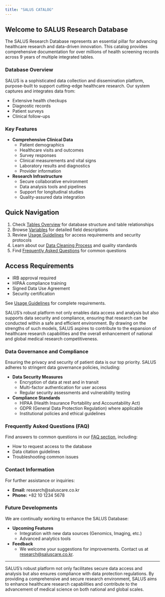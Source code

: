 ```yaml
---
title: "SALUS CATALOG"
---
```


## Welcome to SALUS Research Database

The SALUS Research Database represents an essential pillar for advancing healthcare research and data-driven innovation. This catalog provides comprehensive documentation for over millions of health screening records across 9 years of multiple integrated tables.

### Database Overview

SALUS is a sophisticated data collection and dissemination platform, purpose-built to support cutting-edge healthcare research. Our system captures and integrates data from:

- Extensive health checkups
- Diagnostic records 
- Patient surveys
- Clinical follow-ups

### Key Features

- **Comprehensive Clinical Data**
  - Patient demographics
  - Healthcare visits and outcomes
  - Survey responses
  - Clinical measurements and vital signs
  - Laboratory results and diagnostics
  - Provider information

- **Research Infrastructure**
  - Secure collaborative environment
  - Data analysis tools and pipelines
  - Support for longitudinal studies
  - Quality-assured data integration

:::{.callout-note}
## Quick Navigation
1. Check [Tables Overview](tables.qmd) for database structure and table relationships
2. Browse [Variables](variables.qmd) for detailed field descriptions  
3. Review [Usage Guidelines](guidelines.qmd) for access requirements and security protocols
4. Learn about our [Data Cleaning Process](cleaning.qmd) and quality standards
5. Find [Frequently Asked Questions](faq.qmd) for common questions
:::

:::{.callout-important}
## Access Requirements
- IRB approval required
- HIPAA compliance training  
- Signed Data Use Agreement
- Security certification

See [Usage Guidelines](guidelines.qmd) for complete requirements.
:::

SALUS’s robust platform not only enables data access and analysis but also supports data security and compliance, ensuring that research can be conducted within a safe and efficient environment. By drawing on the strengths of such models, SALUS aspires to contribute to the expansion of healthcare research capabilities and the overall enhancement of national and global medical research competitiveness.

### Data Governance and Compliance

Ensuring the privacy and security of patient data is our top priority. SALUS adheres to stringent data governance policies, including:

- **Data Security Measures**
  - Encryption of data at rest and in transit
  - Multi-factor authentication for user access
  - Regular security assessments and vulnerability testing

- **Compliance Standards**
  - HIPAA (Health Insurance Portability and Accountability Act)
  - GDPR (General Data Protection Regulation) where applicable
  - Institutional policies and ethical guidelines

### Frequently Asked Questions (FAQ)

Find answers to common questions in our [FAQ section](faq.qmd), including:

- How to request access to the database
- Data citation guidelines
- Troubleshooting common issues

### Contact Information

For further assistance or inquiries:

- **Email:** research@saluscare.co.kr
- **Phone:** +82 10 1234 5678

### Future Developments

We are continually working to enhance the SALUS Database:

- **Upcoming Features**
  - Integration with new data sources (Genomics, Imaging, etc.)
  - Advanced analytics tools

- **Feedback**
  - We welcome your suggestions for improvements. Contact us at [research@saluscare.co.kr](mailto:research@saluscare.co.kr).

---

SALUS's robust platform not only facilitates secure data access and analysis but also ensures compliance with data protection regulations. By providing a comprehensive and secure research environment, SALUS aims to enhance healthcare research capabilities and contribute to the advancement of medical science on both national and global scales.